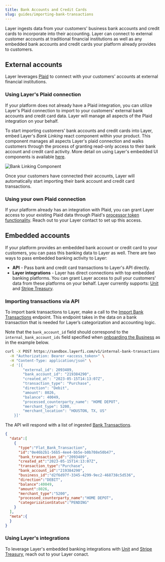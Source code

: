 ```yaml
---
title: Bank Accounts and Credit Cards
slug: guides/importing-bank-transactions
---
```



Layer ingests data from your customers' business bank accounts and credit cards to incorporate into their accounting. Layer can connect to external customer accounts at traditional financial institutions as well as any embedded bank accounts and credit cards your platform already provides to customers.

## External accounts
Layer leverages [Plaid](https://plaid.com/) to connect with your customers' accounts at external financial institutions.

### Using Layer's Plaid connection
If your platform does not already have a Plaid integration, you can utilize Layer's Plaid connection to import to your customers' external bank accounts and credit card data. Layer will manage all aspects of the Plaid integration on your behalf.

To start importing customers' bank accounts and credit cards into Layer, embed Layer's _Bank Linking_ react component within your product. This component manages all aspects Layer's plaid connection and walks customers through the process of granting read-only access to their bank account and credit card activity. More detail on using Layer's embedded UI components is available [here](/guides/embedded-components).

![Bank Linking Component](/images/bank-linking-component.png)

Once your customers have connected their accounts, Layer will automatically start importing their bank account and credit card transactions.

### Using your own Plaid connection
If your platform already has an integration with Plaid, you can grant Layer access to your existing Plaid data through Plaid's [processor token functionality](https://plaid.com/docs/api/processors/). Reach out to your Layer contact to set up this access.

## Embedded accounts
If your platform provides an embedded bank account or credit card to your customers, you can pass this banking data to Layer as well. There are two ways to pass embedded banking activity to Layer:
* **API** - Pass bank and credit card transactions to Layer's API directly.
* **Layer integrations** - Layer has direct connections with top embedded banking platforms. You can grant Layer access to pull your customers' data from these platforms on your behalf. Layer currently supports: [Unit](https://www.unit.co/) and [Stripe Treasury](https://stripe.com/treasury).

### Importing transactions via API
To import bank transactions to Layer, make a call to the [Import Bank Transactions](/api-reference/import-transactions) endpoint. This endpoint takes in the data on a bank transaction that is needed for Layer’s categorization and accounting logic.

Note that the `bank_account_id` field should correspond to the `internal_bank_account_ids` field specified when [onboarding the Business](/guides/business-onboarding) as in the example below.

```bash Request
curl -X POST https://sandbox.layerfi.com/v1/internal-bank-transactions \
  -H "Authorization: Bearer <access_token>" \
  -H "Content-Type: application/json" \
  -d '[{
        "external_id": 2093489,
        "bank_account_id": "219384290",
        "created_at": "2023-05-15T14:13:07Z",
        "transaction_type": "Purchase",
        "direction": "Debit",
        "amount": 8026,
        "balance": 40049,
        "processed_counterparty_name": "HOME DEPOT",
        "merchant_type": 5200,
        "merchant_location": "HOUSTON, TX, US"
    }]'
```

The API will respond with a list of ingested [Bank Transactions](/api-reference/bank-transaction).

```json Response
{
  "data":[
    {
      "type":"Flat_Bank_Transaction",
      "id":"0e46b2b1-56b5-4ee4-bb5e-b0b708e50b47",
      "bank_transaction_id":"2093489",
      "created_at":"2023-05-15T14:13:07Z",
      "transaction_type":"Purchase",
      "bank_account_id":"219384290",
      "business_id":"d2f6d97f-3345-4299-9ec2-468738c5d536",
      "direction":"DEBIT",
      "balance":40049,
      "amount":8026,
      "merchant_type":"5200",
      "processed_counterparty_name":"HOME DEPOT",
      "categorizationStatus":"PENDING"
    }
  ],
  "meta":{
  }
}
```

### Using Layer's integrations
To leverage Layer's embedded banking integrations with [Unit](https://www.unit.co/) and [Stripe Treasury](https://stripe.com/treasury), reach out to your Layer conact.
